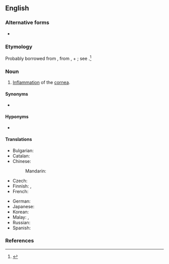 ==English==
{{wikipedia}}

===Alternative forms===
* {{l|en|ceratitis}}

===Etymology===
Probably borrowed from {{bor|en|fr|kératite}}, from {{der|en|grc||κέρᾰτ-}}, {{m|grc|κέρας|t=horn}} + {{der|en|fr|-ite|t=[[-itis]]}}; see {{m|en|kerato-}}.<ref>{{R:Merriam-Webster Online}}</ref>

===Noun===
{{en-noun|~|+|keratitides}}

# {{lb|en|disease}} [[inflammation|Inflammation]] of the [[cornea]].

====Synonyms====
* {{l|en|corneitis}}

====Hyponyms====
* {{l|en|keratoconjunctivitis}}

====Translations====
{{trans-top|inflammation of the cornea}}
* Bulgarian: {{t|bg|възпаление на роговицата}}
* Catalan: {{t|ca|queratitis|f}}
* Chinese:
*: Mandarin: {{t+|cmn|角膜炎|tr=jiǎomóyán|sc=Hani}}
* Czech: {{t|cs|keratitida|f}}
* Finnish: {{t|fi|sarveiskalvotulehdus}}, {{t|fi|keratiitti}}
* French: {{t+|fr|kératite|f}}
{{trans-mid}}
* German: {{t|de|Keratitis|f}}
* Japanese: {{t|ja|角膜炎|tr=かくまくえん, kakumakuen|sc=Jpan}}
* Korean: {{t+|ko|각막염|sc=Kore}}
* Malay: {{t|ms|radang kornea}}, {{t|ms|keratitis}}
* Russian: {{t+|ru|керати́т|m}}
* Spanish: {{t|es|queratitis|f}}
{{trans-bottom}}

===References===
<references/>